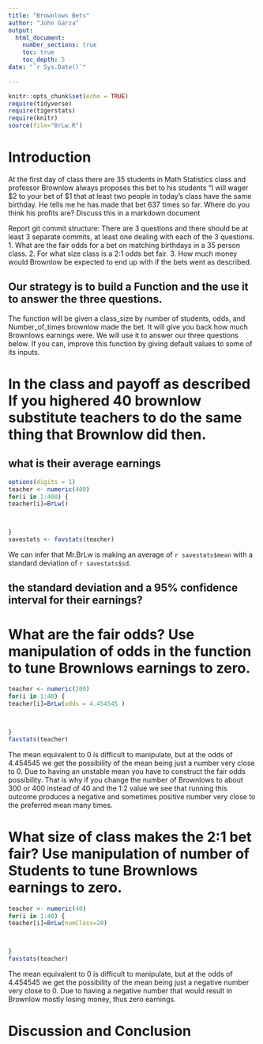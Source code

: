 ```yaml
---
title: "Brownlows Bets"
author: "John Garza"
output: 
  html_document:
    number_sections: true
    toc: true
    toc_depth: 5
date: "`r Sys.Date()`"    
    
---
```

```r
knitr::opts_chunk$set(echo = TRUE)
require(tidyverse)
require(tigerstats)
require(knitr)
source(file="BrLw.R")
```


<!-- We recommend you use git branches -- create a separate branch for each major section i.e. Introduction, Methods, Results, Inferential Results, and Discussion and Conclusions - leave the YAML block untouched until the final merge where you put in your own name !-->

# Introduction

<!--In this section you explain what you are trying to show.  Where did the data come from?  What is the research or other question you are trying to answer?!-->

 At the first day of class there are 35 students in Math Statistics class and professor Brownlow always proposes this bet to his students "I will wager $2 to your bet of $1 that at least two people in today's class have  the same birthday.  He tells me he has made that bet 637 times so far. Where do you think his profits are? Discuss this in a markdown document
 
Report git commit structure:
There are 3 questions and there should be at least 3 separate commits, at least one dealing with each of the 3 questions.
1. What are the fair odds for a bet on matching birthdays in a 35 person class.
2. For what size class is a 2:1 odds bet fair.
3. How much money would Brownlow be expected to end up with if the bets went as described.

## Our strategy is to build a Function and the use it to answer the three questions. 

The function will be given a class_size by number of students, odds, and Number_of_times brownlow made the bet.  It will give you back how much Brownlows earnings were. We will use it to answer our three questions below. If you can, improve this function by giving default values to some of its inputs. 

# In the class and payoff as described  If you highered 40 brownlow substitute teachers to do the same thing that Brownlow did then.

## what is their average earnings

```r
options(digits = 1)
teacher <- numeric(400) 
for(i in 1:400) {
teacher[i]=BrLw()



}
savestats <- favstats(teacher)
```

We can infer that Mr.BrLw is making an average of `r savestats$mean` with a standard deviation of `r savestats$sd`. 

## the standard deviation and a 95% confidence interval for their earnings?
  
<!--Explain and display your method of coming up with a 95% confidence interval of  professor Brownlows winnings (or losings)-->

# What are the fair odds? Use manipulation of odds in the function to tune Brownlows earnings to zero. 

```r
teacher <- numeric(200) 
for(i in 1:40) {
teacher[i]=BrLw(odds = 4.454545 )



}
favstats(teacher)
```

The mean equivalent to 0 is difficult to manipulate, but at the odds of 4.454545 we get the possibility of the mean being just a number very close to 0. Due to having an unstable mean you have to construct the fair odds possibility. That is why if you change the number of Brownlows to about 300 or 400 instead of 40 and the 1:2 value we see that running this outcome produces a negative and sometimes positive number very close to the preferred mean many times.     

<!--Decide on your methods:  In this section explain the approach you will take to attack the issue --- how will you decide on a likely estimate of professor Brownlow's earnings or losses after 637 bets. Also explain how you construct a 95% confidence interval about your estimate of his winnings !-->




# What size of class makes the 2:1 bet fair?  Use manipulation of number of Students to tune Brownlows earnings to zero.

<!--Explain and display the results of your method of coming up with the estimate of professor Brownlows betting profits!-->

```r
teacher <- numeric(40) 
for(i in 1:40) {
teacher[i]=BrLw(numClass=28)



}
favstats(teacher)
```

The mean equivalent to 0 is difficult to manipulate, but at the odds of 4.454545 we get the possibility of the mean being just a negative number very close to 0. Due to having a negative number that would result in Brownlow mostly losing money, thus zero earnings.  

# Discussion and Conclusion

<!--Discussion and conclusion here.  If professor Brownlow is consistantly making or losing money how could he change his payout so that his profits center on zero?  Also discuss what size his class should be in order to have his current scheme balance at zero profit.!-->

